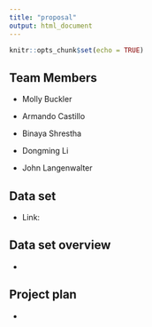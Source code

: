```yaml
---
title: "proposal"
output: html_document
---
```


```r
knitr::opts_chunk$set(echo = TRUE)
```

## Team Members

* Molly Buckler

* Armando Castillo

* Binaya Shrestha

* Dongming Li

* John Langenwalter





## Data set

* Link: 




## Data set overview

* 




## Project plan

* 

